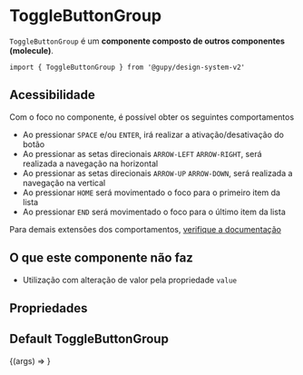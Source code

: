 

<Meta
  title="molecules/ToggleButtonGroup"
  component={ToggleButtonGroup}
/>

# ToggleButtonGroup
`ToggleButtonGroup` é um **componente composto de outros componentes (molecule)**.

`import { ToggleButtonGroup } from '@gupy/design-system-v2'`

## Acessibilidade
Com o foco no componente, é possível obter os seguintes comportamentos
  - Ao pressionar `SPACE` e/ou `ENTER`, irá realizar a ativação/desativação do botão
  - Ao pressionar as setas direcionais `ARROW-LEFT` `ARROW-RIGHT`, será realizada a navegação na horizontal
  - Ao pressionar as setas direcionais `ARROW-UP` `ARROW-DOWN`, será realizada a navegação na vertical
  - Ao pressionar `HOME` será movimentado o foco para o primeiro item da lista
  - Ao pressionar `END` será movimentado o foco para o último item da lista

Para demais extensões dos comportamentos, [verifique a documentação](https://www.radix-ui.com/docs/primitives/components/toggle-group)

## O que este componente não faz 
- Utilização com alteração de valor pela propriedade `value`

## Propriedades

<ArgsTable of={ToggleButtonGroup} />

## Default ToggleButtonGroup

<Canvas>
  <Story
    name='ToggleButtonGroup'
    args={{
      id: 'input-text',
      ariaLabelGroup: 'Grupo de botões com atalhos para edição de texto.',
      label: 'My input label here',
      data: [
        {label:'Label - 1', value:'Label-1'},
        {label:'Label - 2', value:'Label-2'},
      ],
      disabled: false
    }}
  >
    {(args) => <ToggleButtonGroup {...args} />}
  </Story>
</Canvas>

